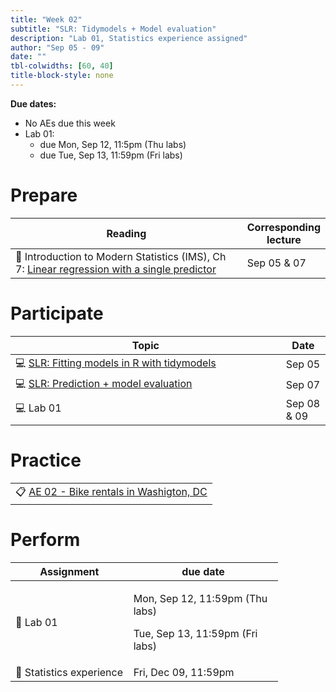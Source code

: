 ```yaml
---
title: "Week 02"
subtitle: "SLR: Tidymodels + Model evaluation"
description: "Lab 01, Statistics experience assigned"
author: "Sep 05 - 09"
date: ""
tbl-colwidths: [60, 40]
title-block-style: none
---
```


::: callout-important
**Due dates:**

-   No AEs due this week
-   Lab 01:
    -   due Mon, Sep 12, 11:5pm (Thu labs)
    -   due Tue, Sep 13, 11:59pm (Fri labs)
:::

# Prepare

+-------------------------------------------------------------------------------------------------------------------------------------------------+-----------------------+
| Reading                                                                                                                                         | Corresponding lecture |
+=================================================================================================================================================+=======================+
| 📖 Introduction to Modern Statistics (IMS), Ch 7: [Linear regression with a single predictor](https://openintro-ims.netlify.app/model-slr.html) | Sep 05 & 07           |
+-------------------------------------------------------------------------------------------------------------------------------------------------+-----------------------+

# Participate

+--------------------------------------------------------------------------------+-------------+
| Topic                                                                          | Date        |
+================================================================================+=============+
| 💻 [SLR: Fitting models in R with tidymodels](../slides/03-slr-tidymodels.qmd) | Sep 05      |
+--------------------------------------------------------------------------------+-------------+
| 💻 [SLR: Prediction + model evaluation](../slides/04-slr-evaluation.qmd)       | Sep 07      |
+--------------------------------------------------------------------------------+-------------+
| 💻 Lab 01                                                                      | Sep 08 & 09 |
+--------------------------------------------------------------------------------+-------------+

# Practice

+-----------------------------------------------------------------------+
| 📋 [AE 02 - Bike rentals in Washigton, DC](../ae/ae-02-bikeshare.qmd) |
+-----------------------------------------------------------------------+

# Perform

+--------------------------+---------------------------------+
| Assignment               | due date                        |
+==========================+=================================+
| 📝 Lab 01                | Mon, Sep 12, 11:59pm (Thu labs) |
|                          |                                 |
|                          | Tue, Sep 13, 11:59pm (Fri labs) |
+--------------------------+---------------------------------+
| 📝 Statistics experience | Fri, Dec 09, 11:59pm            |
+--------------------------+---------------------------------+

